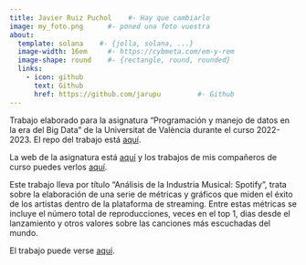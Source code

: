 ---
title: Javier Ruiz Puchol    #- Hay que cambiarlo
image: my_foto.png      #- poned una foto vuestra
about:
  template: solana    #- {jolla, solana, ...}
  image-width: 16em     #- https://cybmeta.com/em-y-rem
  image-shape: round    #- {rectangle, round, rounded}
  links:
    - icon: github
      text: Github
      href: https://github.com/jarupu         #- Github
---
        
Trabajo elaborado para la asignatura "Programación y manejo de datos en la era del Big Data" de la Universitat de València durante el curso 2022-2023. El repo del trabajo está [aquí](https://github.com/jarupu/Trabajo-Bigdata){target="_blank"}.

La web de la asignatura está [aquí](https://perezp44.github.io/intro-ds-22-23-web/){target="_blank"} y los trabajos de mis compañeros de curso puedes verlos [aquí](https://perezp44.github.io/intro-ds-22-23-web/07-trabajos_2022-23.html){target="_blank"}.



Este trabajo lleva por título "Análisis de la Industria Musical: Spotify", trata sobre la elaboración de una serie de métricas y gráficos que miden el éxito de los artistas dentro de la plataforma de streaming. Entre estas métricas se incluye el número total de reproducciones, veces en el top 1, dias desde el lanzamiento y otros valores sobre las canciones más escuchadas del mundo.


El trabajo puede verse [aquí](my_trabajo_BigData.html).
